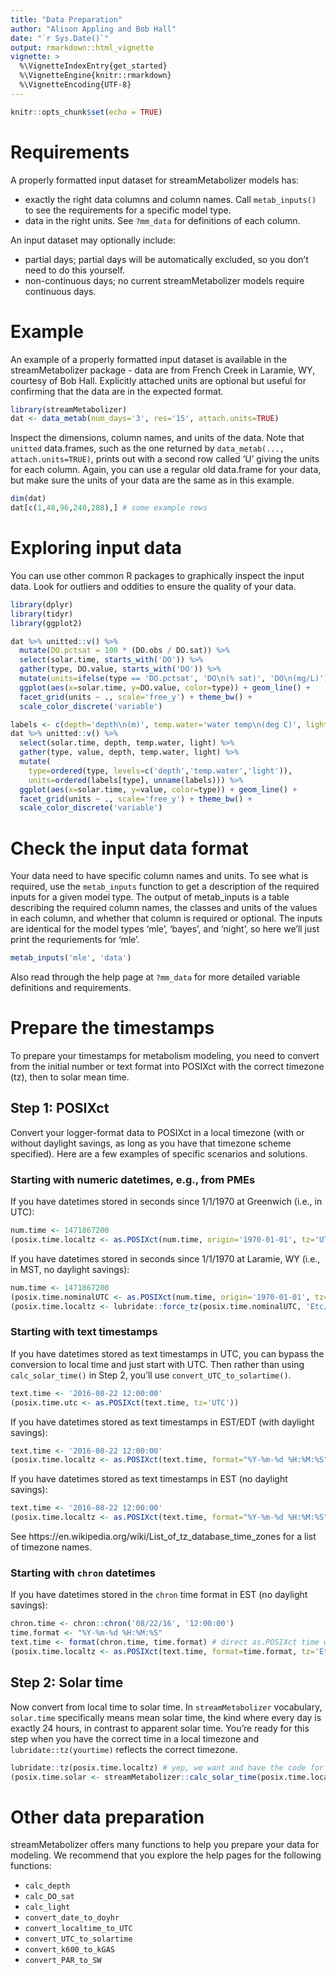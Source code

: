 ```yaml
---
title: "Data Preparation"
author: "Alison Appling and Bob Hall"
date: "`r Sys.Date()`"
output: rmarkdown::html_vignette
vignette: >
  %\VignetteIndexEntry{get_started}
  %\VignetteEngine{knitr::rmarkdown}
  %\VignetteEncoding{UTF-8}
---
```


```r
knitr::opts_chunk$set(echo = TRUE)
```

# Requirements

A properly formatted input dataset for streamMetabolizer models has:

* exactly the right data columns and column names. Call `metab_inputs()` to see the requirements for a specific model type.
* data in the right units. See `?mm_data` for definitions of each column.

An input dataset may optionally include:

* partial days; partial days will be automatically excluded, so you don't need to do this yourself.
* non-continuous days; no current streamMetabolizer models require continuous days.

# Example

An example of a properly formatted input dataset is available in the
streamMetabolizer package - data are from French Creek in Laramie, WY, courtesy
of Bob Hall. Explicitly attached units are optional but useful for confirming
that the data are in the expected format.
```r
library(streamMetabolizer)
dat <- data_metab(num_days='3', res='15', attach.units=TRUE)
```

Inspect the dimensions, column names, and units of the data. Note that `unitted`
data.frames, such as the one returned by `data_metab(..., attach.units=TRUE)`,
prints out with a second row called 'U' giving the units for each column. Again,
you can use a regular old data.frame for your data, but make sure the units of
your data are the same as in this example.
```r
dim(dat)
dat[c(1,48,96,240,288),] # some example rows
```

# Exploring input data

You can use other common R packages to graphically inspect the input data. Look for outliers and oddities to ensure the quality of your data.

```r
library(dplyr)
library(tidyr)
library(ggplot2)
```

```r
dat %>% unitted::v() %>%
  mutate(DO.pctsat = 100 * (DO.obs / DO.sat)) %>%
  select(solar.time, starts_with('DO')) %>%
  gather(type, DO.value, starts_with('DO')) %>%
  mutate(units=ifelse(type == 'DO.pctsat', 'DO\n(% sat)', 'DO\n(mg/L)')) %>%
  ggplot(aes(x=solar.time, y=DO.value, color=type)) + geom_line() + 
  facet_grid(units ~ ., scale='free_y') + theme_bw() +
  scale_color_discrete('variable')
```

```r
labels <- c(depth='depth\n(m)', temp.water='water temp\n(deg C)', light='PAR\n(umol m^-2 s^-1)')
dat %>% unitted::v() %>%
  select(solar.time, depth, temp.water, light) %>%
  gather(type, value, depth, temp.water, light) %>%
  mutate(
    type=ordered(type, levels=c('depth','temp.water','light')),
    units=ordered(labels[type], unname(labels))) %>%
  ggplot(aes(x=solar.time, y=value, color=type)) + geom_line() + 
  facet_grid(units ~ ., scale='free_y') + theme_bw() +
  scale_color_discrete('variable')
```

# Check the input data format

Your data need to have specific column names and units. To see what is required,
use the `metab_inputs` function to get a description of the required inputs for
a given model type. The output of metab_inputs is a table describing the
required column names, the classes and units of the values in each column, and
whether that column is required or optional. The inputs are identical for the
model types 'mle', 'bayes', and 'night', so here we'll just print the
requriements for 'mle'.
```r
metab_inputs('mle', 'data')
```

Also read through the help page at `?mm_data` for more detailed variable definitions and requirements.

# Prepare the timestamps

To prepare your timestamps for metabolism modeling, you need to convert from the
initial number or text format into POSIXct with the correct timezone (tz), then
to solar mean time.

## Step 1: POSIXct

Convert your logger-format data to POSIXct in a local timezone (with or without
daylight savings, as long as you have that timezone scheme specified). Here are
a few examples of specific scenarios and solutions.

### Starting with numeric datetimes, e.g., from PMEs

If you have datetimes stored in seconds since 1/1/1970 at Greenwich (i.e., in UTC):
```r
num.time <- 1471867200
(posix.time.localtz <- as.POSIXct(num.time, origin='1970-01-01', tz='UTC'))
```

If you have datetimes stored in seconds since 1/1/1970 at Laramie, WY (i.e., in MST, no daylight savings):
```r
num.time <- 1471867200
(posix.time.nominalUTC <- as.POSIXct(num.time, origin='1970-01-01', tz='UTC')) # the numbers get treated as UTC no matter what tz you request
(posix.time.localtz <- lubridate::force_tz(posix.time.nominalUTC, 'Etc/GMT+7')) # +7 = mountain standard time
```


### Starting with text timestamps

If you have datetimes stored as text timestamps in UTC, you can bypass the conversion to local time and just start with UTC. Then rather than using `calc_solar_time()` in Step 2, you'll use `convert_UTC_to_solartime()`.
```r
text.time <- '2016-08-22 12:00:00'
(posix.time.utc <- as.POSIXct(text.time, tz='UTC'))
```

If you have datetimes stored as text timestamps in EST/EDT (with daylight savings):
```r
text.time <- '2016-08-22 12:00:00'
(posix.time.localtz <- as.POSIXct(text.time, format="%Y-%m-%d %H:%M:%S", tz='America/New_York'))
```

If you have datetimes stored as text timestamps in EST (no daylight savings):
```r
text.time <- '2016-08-22 12:00:00'
(posix.time.localtz <- as.POSIXct(text.time, format="%Y-%m-%d %H:%M:%S", tz='Etc/GMT+5'))
```

See https://en.wikipedia.org/wiki/List_of_tz_database_time_zones for a list of timezone names.


### Starting with `chron` datetimes

If you have datetimes stored in the `chron` time format in EST (no daylight savings):
```r
chron.time <- chron::chron('08/22/16', '12:00:00')
time.format <- "%Y-%m-%d %H:%M:%S"
text.time <- format(chron.time, time.format) # direct as.POSIXct time works poorly
(posix.time.localtz <- as.POSIXct(text.time, format=time.format, tz='Etc/GMT+5'))
```

## Step 2: Solar time

Now convert from local time to solar time. In `streamMetabolizer` vocabulary, 
`solar.time` specifically means mean solar time, the kind where every day is 
exactly 24 hours, in contrast to apparent solar time. You're ready for this step
when you have the correct time in a local timezone and `lubridate::tz(yourtime)`
reflects the correct timezone.

```r
lubridate::tz(posix.time.localtz) # yep, we want and have the code for EST
(posix.time.solar <- streamMetabolizer::calc_solar_time(posix.time.localtz, longitude=-106.3))
```

# Other data preparation

streamMetabolizer offers many functions to help you prepare your data for modeling. We recommend that you explore the help pages for the following functions:

* `calc_depth`
* `calc_DO_sat`
* `calc_light`
* `convert_date_to_doyhr`
* `convert_localtime_to_UTC`
* `convert_UTC_to_solartime`
* `convert_k600_to_kGAS`
* `convert_PAR_to_SW`
